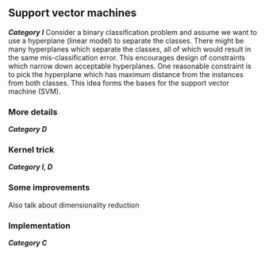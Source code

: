## Support vector machines
***Category I***
Consider a binary classification problem and assume we want to use a hyperplane (linear model) to separate the classes. There might be many hyperplanes which separate the classes, all of which would result in the same mis-classification error. This encourages design of constraints which narrow down acceptable hyperplanes. One reasonable constraint is to pick the hyperplane which has maximum distance from the instances from both classes. This idea forms the bases for the support vector machine (SVM). 


### More details
***Category D***


### Kernel trick
***Category I, D***


### Some improvements


Also talk about dimensionality reduction

### Implementation
***Category C***

